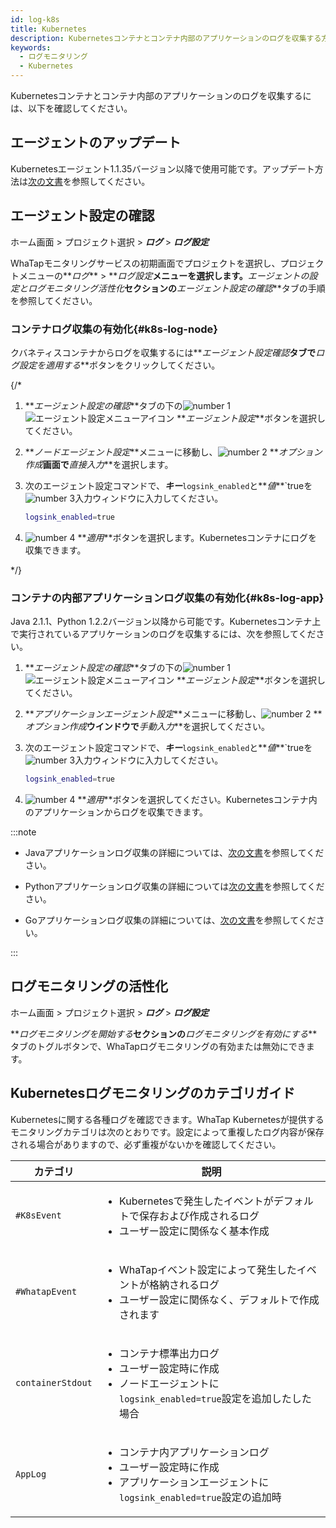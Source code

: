 ```yaml
---
id: log-k8s
title: Kubernetes
description: Kubernetesコンテナとコンテナ内部のアプリケーションのログを収集する方法について説明します。
keywords:
  - ログモニタリング
  - Kubernetes
---
```


Kubernetesコンテナとコンテナ内部のアプリケーションのログを収集するには、以下を確認してください。 

## エージェントのアップデート

Kubernetesエージェント1.1.35バージョン以降で使用可能です。アップデート方法は[次の文書](../kubernetes/agent-update)を参照してください。

## エージェント設定の確認

ホーム画面 > プロジェクト選択 > **_ログ_** > **_ログ設定_**

WhaTapモニタリングサービスの初期画面でプロジェクトを選択し、プロジェクトメニューの**_ログ_** > **_ログ設定_**メニューを選択します。**_エージェントの設定とログモニタリング活性化_**セクションの**_エージェント設定の確認_**タブの手順を参照してください。

### コンテナログ収集の有効化{#k8s-log-node}

<ImgLang img='log-k8s-node-agent-setting-oneclick.png' desc='Kubernetes ログノードエージェントのセットアップ'/>

クバネティスコンテナからログを収集するには**_エージェント設定確認_**タブで**_ログ設定を適用する_**ボタンをクリックしてください。 

{/* 

>

1. **_エージェント設定の確認_**タブの下の![number 1](/img/number-01.png) ![エージェント設定メニューアイコン](/img/ic-agent.svg) **_エージェント設定_**ボタンを選択してください。 

2. **_ノードエージェント設定_**メニューに移動し、![number 2](/img/number-02.png) **_オプション作成_**画面で**_直接入力_**を選択します。

3. 次のエージェント設定コマンドで、**_キー_**`logsink_enabled`と**_値_**\`trueを![number 3](/img/number-03.png)入力ウィンドウに入力してください。

   ```bash
   logsink_enabled=true 
   ```

4. ![number 4](/img/number-04.png) **_適用_**ボタンを選択します。Kubernetesコンテナにログを収集できます。

*/}

### コンテナの内部アプリケーションログ収集の有効化{#k8s-log-app}

Java 2.1.1、Python 1.2.2バージョン以降から可能です。Kubernetesコンテナ上で実行されているアプリケーションのログを収集するには、次を参照してください。 

<ImgLang img='log-k8s-app-agent-setting-106.png' desc='クバネティスログアプリケーションエージェント設定'/>

1. **_エージェント設定の確認_**タブの下の![number 1](/img/number-01.png) ![エージェント設定メニューアイコン](/img/ic-agent.svg) **_エージェント設定_**ボタンを選択してください。 

2. **_アプリケーションエージェント設定_**メニューに移動し、![number 2](/img/number-02.png) **_オプション作成_**ウインドウで**_手動入力_**を選択してください。

3. 次のエージェント設定コマンドで、**_キー_**`logsink_enabled`と**_値_**\`trueを![number 3](/img/number-03.png)入力ウィンドウに入力してください。

   ```bash
   logsink_enabled=true 
   ```

4. ![number 4](/img/number-04.png) **_適用_**ボタンを選択してください。Kubernetesコンテナ内のアプリケーションからログを収集できます。

:::note

- Javaアプリケーションログ収集の詳細については、[次の文書](log-java)を参照してください。

- Pythonアプリケーションログ収集の詳細については[次の文書](log-python)を参照してください。

- Goアプリケーションログ収集の詳細については、[次の文書](log-go)を参照してください。

:::

## ログモニタリングの活性化

ホーム画面 > プロジェクト選択 > **_ログ_** > **_ログ設定_**

**_ログモニタリングを開始する_**セクションの**_ログモニタリングを有効にする_**タブのトグルボタンで、WhaTapログモニタリングの有効または無効にできます。 


<Logjavastart />


<Logactivenote />

## Kubernetesログモニタリングのカテゴリガイド

Kubernetesに関する各種ログを確認できます。WhaTap Kubernetesが提供するモニタリングカテゴリは次のとおりです。設定によって重複したログ内容が保存される場合がありますので、必ず重複がないかを確認してください。

| カテゴリ              | 説明                                                                                                       |
| ----------------- | -------------------------------------------------------------------------------------------------------- |
| `#K8sEvent`       | <ul><li>Kubernetesで発生したイベントがデフォルトで保存および作成されるログ</li><li>ユーザー設定に関係なく基本作成</li></ul>                         |
| `#WhatapEvent`    | <ul><li>WhaTapイベント設定によって発生したイベントが格納されるログ</li><li>ユーザー設定に関係なく、デフォルトで作成されます</li></ul>                      |
| `containerStdout` | <ul><li>コンテナ標準出力ログ</li><li>ユーザー設定時に作成</li><li>ノードエージェントに`logsink_enabled=true`設定を追加したした場合</li></ul>      |
| `AppLog`          | <ul><li>コンテナ内アプリケーションログ</li><li>ユーザー設定時に作成</li><li>アプリケーションエージェントに`logsink_enabled=true`設定の追加時</li></ul> |
